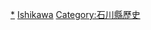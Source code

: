 {{Template:Category:日本都道府縣的行政區劃 (廢除)|石川縣}}

[[Category:石川縣的市町村|*]]
[[Category:日本已廢除的市町村|Ishikawa]]
[[Category:石川縣歷史|Category:石川縣歷史]]